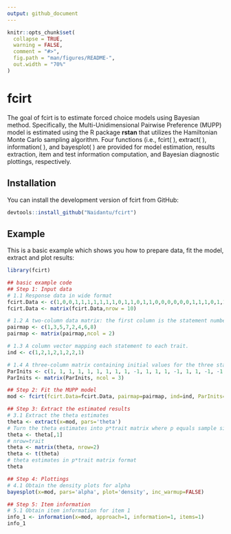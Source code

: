 ```yaml
---
output: github_document
---
```


<!-- README.md is generated from README.Rmd. Please edit that file -->

```r
knitr::opts_chunk$set(
  collapse = TRUE,
  warning = FALSE,
  comment = "#>",
  fig.path = "man/figures/README-",
  out.width = "70%"
)
```

# fcirt

<!-- badges: start -->
<!-- badges: end -->

The goal of fcirt is to estimate forced choice models using Bayesian method. Specifically, the Multi-Unidimensional Pairwise Preference (MUPP) model is estimated using the R package **rstan** that utilizes the Hamiltonian Monte Carlo sampling algorithm. Four functions (i.e., fcirt( ), extract( ), information( ), and bayesplot( ) are provided for model estimation, results extraction, item and test information computation, and Bayesian diagnostic plottings, respectively.

## Installation

You can install the development version of fcirt from GitHub:

``` r
devtools::install_github("Naidantu/fcirt")
```

## Example

This is a basic example which shows you how to prepare data, fit the model, extract and plot results:

```r
library(fcirt)

## basic example code
## Step 1: Input data
# 1.1 Response data in wide format
fcirt.Data <- c(1,0,0,1,1,1,1,1,1,1,0,1,1,0,1,1,0,0,0,0,0,0,1,1,1,0,1,1,1,1,0,1,1,1,0,1,1,0,1,1)
fcirt.Data <- matrix(fcirt.Data,nrow = 10)

# 1.2 A two-column data matrix: the first column is the statement number for statement s; the second column is the statement number for statement t.
pairmap <- c(1,3,5,7,2,4,6,8)
pairmap <- matrix(pairmap,ncol = 2)

# 1.3 A column vector mapping each statement to each trait.
ind <- c(1,2,1,2,1,2,2,1)

# 1.4 A three-column matrix containing initial values for the three statement parameters (alpha, delta, tau) respectively. If using the direct MUPP estimation approach, 1 and -1 for alphas and taus are recommended and -1 or 1 for deltas are recommended depending on the signs of the statements. If using the two-step estimation approach, pre-estimated statement parameters are used as the initial values. The R package **bmggum** (Tu et al., 2021) can be used to estimate statement parameters for the two-step approach. 
ParInits <- c(1, 1, 1, 1, 1, 1, 1, 1, 1, -1, 1, 1, 1, -1, 1, 1, -1, -1, -1, -1, -1, -1, -1, -1)
ParInits <- matrix(ParInits, ncol = 3)

## Step 2: Fit the MUPP model
mod <- fcirt(fcirt.Data=fcirt.Data, pairmap=pairmap, ind=ind, ParInits=ParInits, iter=1000)

## Step 3: Extract the estimated results 
# 3.1 Extract the theta estimates 
theta <- extract(x=mod, pars='theta')
# Turn the theta estimates into p*trait matrix where p equals sample size and trait equals the number of latent traits
theta <- theta[,1]
# nrow=trait
theta <- matrix(theta, nrow=2)  
theta <- t(theta)
# theta estimates in p*trait matrix format
theta

## Step 4: Plottings
# 4.1 Obtain the density plots for alpha
bayesplot(x=mod, pars='alpha', plot='density', inc_warmup=FALSE)

## Step 5: Item information 
# 5.1 Obtain item information for item 1
info_1 <- information(x=mod, approach=1, information=1, items=1)
info_1
```
